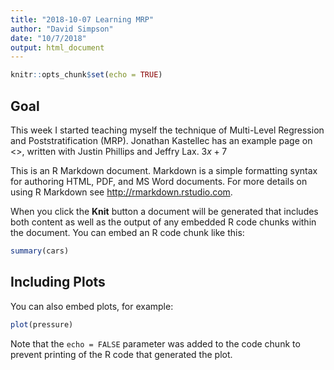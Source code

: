 ```yaml
---
title: "2018-10-07 Learning MRP"
author: "David Simpson"
date: "10/7/2018"
output: html_document
---
```


```r
knitr::opts_chunk$set(echo = TRUE)
```

## Goal

This week I started teaching myself the technique of Multi-Level Regression and Poststratification (MRP). Jonathan Kastellec has an example page on <>, written with Justin Phillips and Jeffry Lax. $3x+7$

This is an R Markdown document. Markdown is a simple formatting syntax for authoring HTML, PDF, and MS Word documents. For more details on using R Markdown see <http://rmarkdown.rstudio.com>.

When you click the **Knit** button a document will be generated that includes both content as well as the output of any embedded R code chunks within the document. You can embed an R code chunk like this:

```r
summary(cars)
```

## Including Plots

You can also embed plots, for example:

```r
plot(pressure)
```

Note that the `echo = FALSE` parameter was added to the code chunk to prevent printing of the R code that generated the plot.
